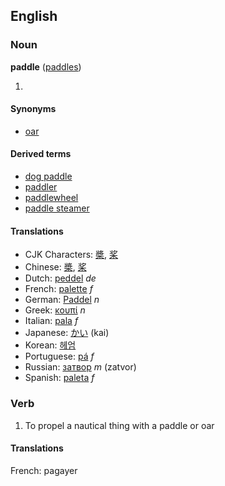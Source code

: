 ==English==
===Noun===
'''paddle''' ([[paddles]])

# {{stub}}

====Synonyms====
*[[oar]]

====Derived terms====
*[[dog paddle]]
*[[paddler]]
*[[paddlewheel]]
*[[paddle steamer]]

====Translations====
*CJK Characters: [[槳]], [[桨]]
*Chinese: [[槳]], [[桨]]
*Dutch: [[peddel]] ''de''
*French: [[palette]] ''f''
*German: [[Paddel]] ''n''
*Greek: [[κουπί]] ''n''
*Italian: [[pala]] ''f''
*Japanese: [[かい]] (kai)
*Korean: [[헤엄]]
*Portuguese: [[pá]] ''f''
*Russian: [[затвор]] ''m'' (zatvor)
*Spanish: [[paleta]] ''f''

===Verb===
#To propel a nautical thing with a paddle or oar
====Translations====
French: pagayer
